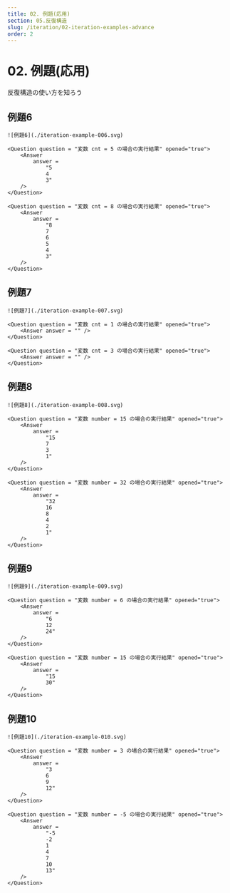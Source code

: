 ```yaml
---
title: 02. 例題(応用)
section: 05.反復構造
slug: /iteration/02-iteration-examples-advance
order: 2
---
```



# 02. 例題(応用)

<p className="goal">反復構造の使い方を知ろう</p>

## 例題6

    ![例題6](./iteration-example-006.svg)

    <Question question = "変数 cnt = 5 の場合の実行結果" opened="true">
        <Answer
            answer =
                "5
                4
                3"
        />
    </Question>

    <Question question = "変数 cnt = 8 の場合の実行結果" opened="true">
        <Answer
            answer =
                "8
                7
                6
                5
                4
                3"
        />
    </Question>

## 例題7

    ![例題7](./iteration-example-007.svg)

    <Question question = "変数 cnt = 1 の場合の実行結果" opened="true">
        <Answer answer = "" />
    </Question>

    <Question question = "変数 cnt = 3 の場合の実行結果" opened="true">
        <Answer answer = "" />
    </Question>

## 例題8

    ![例題8](./iteration-example-008.svg)

    <Question question = "変数 number = 15 の場合の実行結果" opened="true">
        <Answer
            answer =
                "15
                7
                3
                1"
        />
    </Question>

    <Question question = "変数 number = 32 の場合の実行結果" opened="true">
        <Answer
            answer =
                "32
                16
                8
                4
                2
                1"
        />
    </Question>

## 例題9

    ![例題9](./iteration-example-009.svg)

    <Question question = "変数 number = 6 の場合の実行結果" opened="true">
        <Answer
            answer =
                "6
                12
                24"
        />
    </Question>

    <Question question = "変数 number = 15 の場合の実行結果" opened="true">
        <Answer
            answer =
                "15
                30"
        />
    </Question>

## 例題10

    ![例題10](./iteration-example-010.svg)

    <Question question = "変数 number = 3 の場合の実行結果" opened="true">
        <Answer
            answer =
                "3
                6
                9
                12"
        />
    </Question>

    <Question question = "変数 number = -5 の場合の実行結果" opened="true">
        <Answer
            answer =
                "-5
                -2
                1
                4
                7
                10
                13"
        />
    </Question>